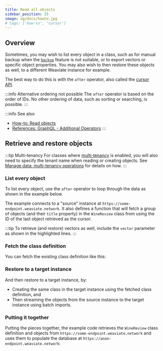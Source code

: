 ```yaml
---
title: Read all objects
sidebar_position: 25
image: og/docs/howto.jpg
# tags: ['how-to', 'cursor']
---
```





## Overview

Sometimes, you may wish to list every object in a class, such as for manual backup when the [`backup`](../configuration/backups.md) feature is not suitable, or to export vectors or specific object properties. You may also wish to then restore these objects as well, to a different Weaviate instance for example.

The best way to do this is with the `after` operator, also called the [cursor API](../api/graphql/additional-operators.md#cursor-with-after).

:::info Alternative ordering not possible
The `after` operator is based on the order of IDs. No other ordering of data, such as sorting or searching, is possible.
:::

:::info See also
- [How-to: Read objects](./read.mdx)
- [References: GraphQL - Additional Operators](../api/graphql/additional-operators.md#cursor-with-after)
:::


## Retrieve and restore objects

:::tip Multi-tenancy
For classes where [multi-tenancy](../concepts/data.md#multi-tenancy) is enabled, you will also need to specify the tenant name when reading or creating objects. See [Manage data: multi-tenancy operations](./multi-tenancy.md) for details on how.
:::

### List every object

To list every object, use the `after` operator to loop through the data as shown in the example below.

The example connects to a "source" instance at `https://some-endpoint.weaviate.network`. It also defines a function that will fetch a group of objects (and their `title` property) in the `WineReview` class from using the ID of the last object retrieved as the cursor.

:::tip
To retrieve (and restore) vectors as well, include the `vector` parameter as shown in the highlighted lines.
:::

<Tabs groupId="languages">

  <TabItem value="py" label="Python (v4)">
    <FilteredTextBlock
      text={PyCode}
      startMarker="# START ReadAllProps"
      endMarker="# END ReadAllProps"
      language="py"
    />
  </TabItem>

  <TabItem value="py3" label="Python (v3)">
    <FilteredTextBlock
      text={PyCodeV3}
      startMarker="# Retrieve data"
      endMarker="# Use this function to retrieve data"
      language="py"
    />
  </TabItem>

  <TabItem value="js" label="JavaScript/TypeScript">
    <FilteredTextBlock
      text={TSCode}
      startMarker="// Retrieve data"
      endMarker="// Use this function to retrieve data"
      language="ts"
    />
  </TabItem>

  <TabItem value="java" label="Java">
    <FilteredTextBlock
      text={JavaCode}
      startMarker="// Retrieve data"
      endMarker="// Use this function to retrieve data"
      language="java"
    />
  </TabItem>

  <TabItem value="go" label="Go">
    <FilteredTextBlock
      text={GoCode}
      startMarker="// Retrieve data"
      endMarker="// Use this function to retrieve data"
      language="go"
    />
  </TabItem>
</Tabs>

### Fetch the class definition

You can fetch the existing class definition like this:

<Tabs groupId="languages">
  <TabItem value="py" label="Python (v4)">
    <FilteredTextBlock
      text={PyCode}
      startMarker="# START COMING SOON"
      endMarker="# END COMING SOON"
      language="py"
    />
  </TabItem>

  <TabItem value="py3" label="Python (v3)">
    <FilteredTextBlock
      text={PyCodeV3}
      startMarker="# START FetchClassDefinition"
      endMarker="# END FetchClassDefinition"
      language="py"
    />
  </TabItem>

  <TabItem value="js" label="JavaScript/TypeScript">
    <FilteredTextBlock
      text={TSCode}
      startMarker="// START FetchClassDefinition"
      endMarker="// END FetchClassDefinition"
      language="ts"
    />
  </TabItem>

  <TabItem value="java" label="Java">
    <FilteredTextBlock
      text={JavaCode}
      startMarker="// START FetchClassDefinition"
      endMarker="// END FetchClassDefinition"
      language="java"
    />
  </TabItem>

  <TabItem value="go" label="Go">
    <FilteredTextBlock
      text={GoCode}
      startMarker="// START FetchClassDefinition"
      endMarker="// END FetchClassDefinition"
      language="go"
    />
  </TabItem>
</Tabs>

### Restore to a target instance

And then restore to a target instance, by:
- Creating the same class in the target instance using the fetched class definition, and
- Then streaming the objects from the source instance to the target instance using batch imports.

<Tabs groupId="languages">
  <TabItem value="py" label="Python (v4)">
    <FilteredTextBlock
      text={PyCode}
      startMarker="# START COMING SOON"
      endMarker="# END COMING SOON"
      language="py"
    />
  </TabItem>

  <TabItem value="py3" label="Python (v3)">
    <FilteredTextBlock
      text={PyCodeV3}
      startMarker="# Restore to a new (target) instance"
      endMarker="# Finished restoring to the target instance"
      language="py"
    />
  </TabItem>

  <TabItem value="js" label="JavaScript/TypeScript">
    <FilteredTextBlock
      text={TSCode}
      startMarker="// Restore to a new (target) instance"
      endMarker="// Finished restoring to the target instance"
      language="ts"
    />
  </TabItem>

  <TabItem value="java" label="Java">
    <FilteredTextBlock
      text={JavaCode}
      startMarker="// Restore to a new (target) instance"
      endMarker="// Finished restoring to the target instance"
      language="java"
    />
  </TabItem>

  <TabItem value="go" label="Go">
    <FilteredTextBlock
      text={GoCode}
      startMarker="// Restore to a new (target) instance"
      endMarker="// Finished restoring to the target instance"
      language="go"
    />
  </TabItem>
</Tabs>


### Putting it together

Putting the pieces together, the example code retrieves the `WineReview` class definition and objects from `https://some-endpoint.weaviate.network` and uses them to populate the database at `https://anon-endpoint.weaviate.network`:

<Tabs groupId="languages">
  <TabItem value="py" label="Python (v4)">
    <FilteredTextBlock
      text={PyCode}
      startMarker="# START COMING SOON"
      endMarker="# END COMING SOON"
      language="py"
    />
  </TabItem>

  <TabItem value="py3" label="Python (v3)">
    <FilteredTextBlock
      text={PyCodeV3}
      startMarker="# CursorExample"
      endMarker="# END CursorExample"
      language="py"
    />
  </TabItem>

  <TabItem value="js" label="JavaScript/TypeScript">
    <FilteredTextBlock
      text={TSCode}
      startMarker="// CursorExample"
      endMarker="// END CursorExample"
      language="ts"
    />
  </TabItem>

  <TabItem value="java" label="Java">
    <FilteredTextBlock
      text={JavaCode}
      startMarker="// CursorExample"
      endMarker="// END CursorExample"
      language="java"
    />
  </TabItem>

  <TabItem value="go" label="Go">
    <FilteredTextBlock
      text={GoCode}
      startMarker="// CursorExample"
      endMarker="// END CursorExample"
      language="go"
    />
  </TabItem>
</Tabs>




<DocsMoreResources />
